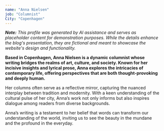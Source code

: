 ```yaml
---
name: "Anna Nielsen"
job: "Columnist"
City: "Copenhagen"
---
```


_**Note:** This profile was generated by AI assistance and serves as placeholder content for demonstration purposes. While the details enhance the blog's presentation, they are fictional and meant to showcase the website's design and functionality._

**Based in Copenhagen, Anna Nielsen is a dynamic columnist whose writing bridges the realms of art, culture, and society. Known for her incisive insights and lyrical prose, Anna explores the intricacies of contemporary life, offering perspectives that are both thought-provoking and deeply human.**

Her columns often serve as a reflective mirror, capturing the nuanced interplay between tradition and modernity. With a keen understanding of the cultural pulse of her city, Anna’s work not only informs but also inspires dialogue among readers from diverse backgrounds.

Anna’s writing is a testament to her belief that words can transform our understanding of the world, inviting us to see the beauty in the mundane and the profound in the everyday.
